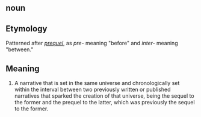 == noun ==

== Etymology ==

Patterned after ''[[prequel]]'', as ''pre-'' meaning "before" and ''inter-'' meaning "between."

== Meaning ==

#A narrative that is set in the same universe and chronologically set within the interval between two previously written or published narratives that sparked the creation of that universe, being the sequel to the former and the prequel to the latter, which was previously the sequel to the former.